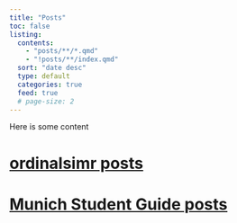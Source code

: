 ```yaml
---
title: "Posts"
toc: false
listing:
  contents:
    - "posts/**/*.qmd"
    - "!posts/**/index.qmd"
  sort: "date desc"
  type: default
  categories: true
  feed: true
  # page-size: 2
---
```



Here is some content

# [ordinalsimr posts](posts/ordinalsimr/index.qmd)

# [Munich Student Guide posts](posts/munichstudentguide/index.qmd)